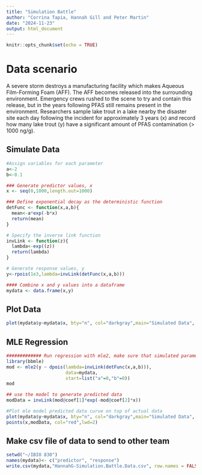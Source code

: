 ```yaml
---
title: "Simulation Battle"
author: "Corrina Tapia, Hannah Gill and Peter Martin" 
date: "2024-11-23"
output: html_document
---
```


```r
knitr::opts_chunk$set(echo = TRUE)
```

# Data scenario

A severe storm destroys a manufacturing facility which makes Aqueous Film-Forming Foam (AFF). The AFF becomes released into the surrounding environment. Emergency crews rushed to the scene to try and contain this release, but in the years following PFAS still remains present in the environment. Researchers sample lake trout in a lake nearby the disaster site each day following the incident for approximately 3 years (x) and record how many lake trout (y) have a significant amount of PFAS contamination (> 1000 ng/g). 



## Simulate Data

```r
#Assign variables for each parameter
a<-2
b<-0.1

### Generate predictor values, x
x <- seq(0,1000,length.out=1000) 

### Define exponential decay as the deterministic function
detFunc <- function(x,a,b){
  mean<-a*exp(-b*x)
  return(mean)
}

# Specify the inverse link function
invLink <- function(z){
  lambda<-exp((z))
  return(lambda)
}

# Generate response values, y
y<-rpois(1e3,lambda=invLink(detFunc(x,a,b)))

#### Combine x and y values into a dataframe
mydata <- data.frame(x,y)
```

## Plot Data

```r
plot(mydata$y~mydata$x, bty="n", col="darkgray",main="Simulated Data", xlab="predictor",ylab="response")

```

## MLE Regression
```r
############# Run regression with mle2, make sure that simulated parameters are recovered ############
library(bbmle)
mod <- mle2(y ~ dpois(lambda=invLink(detFunc(x,a,b))),
                      data=mydata,
                      start=list("a"=0,"b"=0))
mod

## use the model to generate predicted data
modData = invLink(mod@coef[1]*exp(-mod@coef[2]*x))

#Plot mle model predicted data curve on top of actual data
plot(mydata$y~mydata$x, bty="n", col="darkgray",main="Simulated Data", xlab="predictor",ylab="response")
points(x,modData, col="red",lwd=2)
```


## Make csv file of data to send to other team

```r
setwd("~/IBIO 830")
names(mydata)<- c("predictor", "response")
write.csv(mydata,"HannahG-Simulation.Battle.Data.csv", row.names = FALSE)
```






